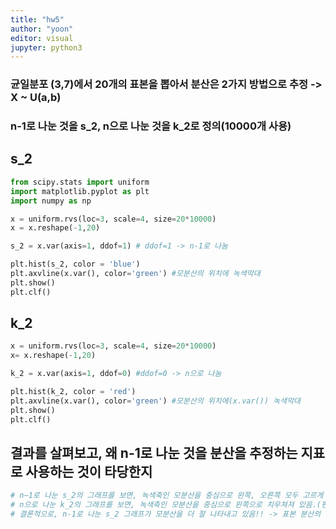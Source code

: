```yaml
---
title: "hw5"
author: "yoon"
editor: visual
jupyter: python3
---
```


### 균일분포 (3,7)에서 20개의 표본을 뽑아서 분산은 2가지 방법으로 추정 -\> X \~ U(a,b)

### n-1로 나눈 것을 s_2, n으로 나눈 것을 k_2로 정의(10000개 사용)

## s_2

```python

from scipy.stats import uniform
import matplotlib.pyplot as plt
import numpy as np

x = uniform.rvs(loc=3, scale=4, size=20*10000)
x = x.reshape(-1,20)

s_2 = x.var(axis=1, ddof=1) # ddof=1 -> n-1로 나눔

plt.hist(s_2, color = 'blue')
plt.axvline(x.var(), color='green') #모분산의 위치에 녹색막대
plt.show()
plt.clf()

```

## k_2

```python

x = uniform.rvs(loc=3, scale=4, size=20*10000)
x= x.reshape(-1,20)

k_2 = x.var(axis=1, ddof=0) #ddof=0 -> n으로 나눔

plt.hist(k_2, color = 'red')
plt.axvline(x.var(), color='green') #모분산의 위치에(x.var()) 녹색막대
plt.show()
plt.clf()

```

## 결과를 살펴보고, 왜 n-1로 나눈 것을 분산을 추정하는 지표로 사용하는 것이 타당한지

```python

# n−1로 나눈 s_2의 그래프를 보면, 녹색축인 모분산을 중심으로 왼쪽, 오른쪽 모두 고르게 분포가 되어있음.
# n으로 나눈 k_2의 그래프를 보면, 녹색축인 모분산을 중심으로 왼쪽으로 치우쳐져 있음.(편향됨)
# 결론적으로, n-1로 나눈 s_2 그래프가 모분산을 더 잘 나타내고 있음!! -> 표본 분산의 불편성 보장 <-

```
